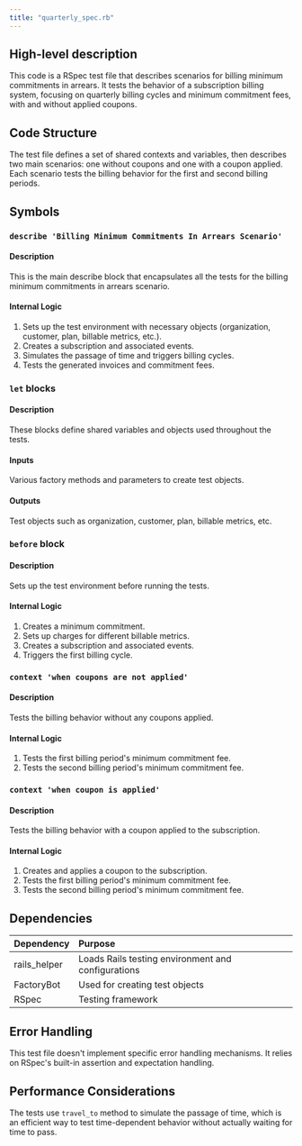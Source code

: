 ```yaml
---
title: "quarterly_spec.rb"
---
```


## High-level description
This code is a RSpec test file that describes scenarios for billing minimum commitments in arrears. It tests the behavior of a subscription billing system, focusing on quarterly billing cycles and minimum commitment fees, with and without applied coupons.

## Code Structure
The test file defines a set of shared contexts and variables, then describes two main scenarios: one without coupons and one with a coupon applied. Each scenario tests the billing behavior for the first and second billing periods.

## Symbols

### `describe 'Billing Minimum Commitments In Arrears Scenario'`
#### Description
This is the main describe block that encapsulates all the tests for the billing minimum commitments in arrears scenario.

#### Internal Logic
1. Sets up the test environment with necessary objects (organization, customer, plan, billable metrics, etc.).
2. Creates a subscription and associated events.
3. Simulates the passage of time and triggers billing cycles.
4. Tests the generated invoices and commitment fees.

### `let` blocks
#### Description
These blocks define shared variables and objects used throughout the tests.

#### Inputs
Various factory methods and parameters to create test objects.

#### Outputs
Test objects such as organization, customer, plan, billable metrics, etc.

### `before` block
#### Description
Sets up the test environment before running the tests.

#### Internal Logic
1. Creates a minimum commitment.
2. Sets up charges for different billable metrics.
3. Creates a subscription and associated events.
4. Triggers the first billing cycle.

### `context 'when coupons are not applied'`
#### Description
Tests the billing behavior without any coupons applied.

#### Internal Logic
1. Tests the first billing period's minimum commitment fee.
2. Tests the second billing period's minimum commitment fee.

### `context 'when coupon is applied'`
#### Description
Tests the billing behavior with a coupon applied to the subscription.

#### Internal Logic
1. Creates and applies a coupon to the subscription.
2. Tests the first billing period's minimum commitment fee.
3. Tests the second billing period's minimum commitment fee.

## Dependencies
| Dependency | Purpose |
|:-----------|:--------|
| rails_helper | Loads Rails testing environment and configurations |
| FactoryBot | Used for creating test objects |
| RSpec | Testing framework |

## Error Handling
This test file doesn't implement specific error handling mechanisms. It relies on RSpec's built-in assertion and expectation handling.

## Performance Considerations
The tests use `travel_to` method to simulate the passage of time, which is an efficient way to test time-dependent behavior without actually waiting for time to pass.